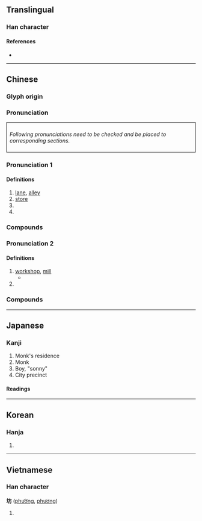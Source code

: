 {{character info/new}}
==Translingual==
{{stroke order|strokes=7}}
===Han character===
{{Han char|rn=32|rad=土|as=04|sn=7|four=40127|canj=GYHS|ids=⿰土方}}

====References====
* {{Han ref|kx=0225.070|dkj=04924|dj=0459.270|hdz=10427.010|uh=574A|ud=22346|bh=A77B|bd=42875}}

----

==Chinese==
{{rfc|zh}}
{{zh-forms}}

===Glyph origin===
{{Han etym}}

===Pronunciation===
<div style="border-style:solid;border-width:1px;border-color=#000000;padding:8px;">
''Following pronunciations need to be checked and be placed to corresponding sections.''
{{zh-pron
|mn=hong/qz,xm,zz:hóng/hng
|mn_note=hong/hóng - literary; hng - vernacular
|cat=
}}</div>
{{zh-attn-split}}

===Pronunciation 1===
{{zh-pron
|m=fāng
|c=fong1
|mc=2
|oc=n,1
|cat=
}}

====Definitions====
{{zh-hanzi}}

# [[lane]], [[alley]]
# [[store]]
# {{w|paifang}}
# {{surname|lang=zh}}

===Compounds===
{{zh-der|安濟坊|劇坊|建坊|冶坊|坊佐|坊市|寶坊|宮坊|坊本|坊門|坊隅|坊間|工作坊|坊廂|坊子|坊牌|坊曲|哺坊|坊刻本|平康坊|兌坊|伎坊|油坊|書坊|教坊司|本因坊|櫃坊賭局|教坊|池坊流|碾坊|教坊記|當坊土地|焗坊|磨坊|染坊|開坊|節婦坊|粉坊|茶坊|麵坊|街坊鄰居|紙坊|街里街坊|蕃坊|茗坊|門坊|雞坊|糟坊|醬坊|酒坊|街坊鄰舍}}

===Pronunciation 2===
{{zh-pron
|m=坊
|c=fong4
|mc=1
|oc=y,2
|cat=
}}

====Definitions====
{{zh-hanzi}}

# [[workshop]], [[mill]]
#* {{zh-x|牛 巷 坊|Cow alley '''workshop'''.|ref=Modern [[toponym]] in [[Shenzhen]]'s Huaqiangbei district.}}
# {{zh-alt-form|防|tr=-}}

===Compounds===
{{zh-der|坊記}}

----

==Japanese==
{{ja-see-also|-坊}}

===Kanji===
{{ja-kanji|grade=c|rs=土04}}

# Monk's residence
# Monk
# Boy, "sonny"
# City precinct

====Readings====
{{ja-readings
|goon=ぼう<ばう
|kanon=ほう<はう
|kanyoon=ぼっ
|kun=
}}

{{attn|ja|kun also まち, へや, てら?}}

----

==Korean==

===Hanja===
{{ko-hanja|hangeul=[[방]]|rv=bang|mr=pang}}

# {{defn|lang=ko|sort=土04}}

----

==Vietnamese==

===Han character===
'''坊''' ([[phường]], [[phương]])

# {{han tu form of|[[phường]]|ward}}